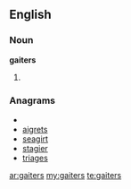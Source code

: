 ==English==

===Noun===
'''gaiters'''

# {{plural of|[[gaiter]]}}

===Anagrams===
* {{alphagram|aegirst}}
* [[aigrets#English|aigrets]]
* [[seagirt#English|seagirt]]
* [[stagier#English|stagier]]
* [[triages#English|triages]]

[[ar:gaiters]]
[[my:gaiters]]
[[te:gaiters]]